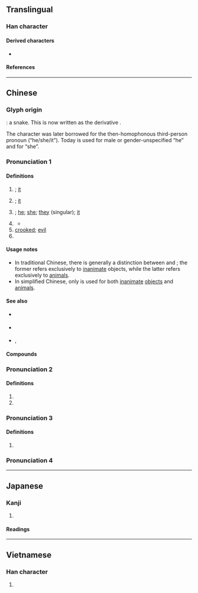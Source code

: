 {{also|牠}}
{{character info}}
==Translingual==
{{stroke order|strokes=5}}

===Han character===
{{Han char|rn=40|rad=宀|as=02|sn=5|four=30711|canj=JP|ids=⿱宀匕}}

====Derived characters====
* {{l|mul|[[佗]], [[沱]], [[陀]], [[柁]], [[蛇]], [[舵]], [[詑]]([[𫍡]]), [[鉈]]([[铊]]), [[駝]]([[驼]]), [[鴕]]([[鸵]])}}

====References====
{{Han ref|kx=0281.140|dkj=07057|dj=0551.140|hdz=20910.030|uh=5B83}}

----

==Chinese==

===Glyph origin===
{{Han etyl}}
{{liushu|p}}: a snake. This is now written as the derivative {{och-l|蛇}}.

The character was later borrowed for the then-homophonous third-person pronoun (“he/she/it”). Today {{zh-l|他}} is used for male or gender-unspecified “he” and {{zh-l|她}} for “she”.

===Pronunciation 1===
{{zh-forms|t2=牠|note=牠 - chiefly used to refer to animals}}
{{zh-pron
|m=tā
|c=taa1
|h=pfs=thâ
|mn=thaⁿ/xm:tha/tho/xm:tô
|mn_note=thaⁿ/tha - vernacular; tho/tô - literary
|w=1ta
|mc=y
|oc=y
|ma=y
|cat=pron
}}

====Definitions====
{{zh-hanzi}}

# {{n-g|[[third]]-[[person]] [[singular]] [[pronoun]] for [[inanimate]] objects}}; [[it]]
#: {{zh-x|這 是 一 份 非常 重要 的 文件，千萬 不要 把 它 丟掉。|This is a very important document; you must not lose '''it'''.}}
# {{lb|zh|chiefly|simplified Chinese}} {{n-g|[[third]]-[[person]] [[singular]] [[pronoun]] for [[animal]]s}}; [[it]]
# {{lb|zh|obsolete}} {{n-g|[[general]] third-person singular pronoun}}; [[he]]; [[she]]; [[they]] (singular); [[it]]
# {{n-g|A dummy pronoun.}}
#: {{zh-alt-inline|他}}
#* {{zh-x|如果 妳 唱 得{de} 叫座，一 個 月 賺{zhuàn} 它 個 一 二 百 塊 錢 是 少{shǎo} 不了{liǎo} 的。||ref='''2001''', {{w|Chiung Yao}}, {{w2|zh|情深深雨濛濛}}, episode 2 (Mainland version)<!--, 36:26-->}}
# [[crooked]]; [[evil]]
# {{surname|zh}}

====Usage notes====
* In traditional Chinese, there is generally a distinction between {{zh-l|*它}} and {{zh-l|*牠}}; the former refers exclusively to [[inanimate]] objects, while the latter refers exclusively to [[animal]]s.
* In simplified Chinese, only {{zh-l|*它}} is used for both [[inanimate]] [[object]]s and [[animal]]s.

====See also====
{{cmn-personal pronouns}}
* {{q|Classical Chinese|gender and number neutral - he, she, it, they}} {{zh-l|其}}
* {{q|Min Nan|Wu|gender neutral - he, she, it}} {{zh-l|*伊}}
* {{q|Cantonese|Hakka|Gan|gender neutral - he, she, it}} {{zh-l|*佢}}, {{zh-l|*渠}}

====Compounds====
{{zh-der|它們|之死靡它|磨它子|它山之石，可以為錯|其它|奇請它比|奢摩它|委它|它人|它名|它岐|它年|它心|它所|它故|它日|它時|它法|它界|它腸|它門|拉它|橐它|無它|自它|靡它|駘它}}

===Pronunciation 2===
{{zh-forms}}
{{zh-pron
|m=tuō
|cat=a,n
}}

====Definitions====
{{zh-hanzi}}

# {{zh-used in|它它藉藉}}
# {{zh-alt-form|駝}}

===Pronunciation 3===
{{zh-forms}}
{{zh-pron
|m=yí
|cat=a
}}

====Definitions====
{{zh-hanzi}}

# {{zh-only|它它}}

===Pronunciation 4===
{{zh-see|蛇|v}}

{{zh-cat|Beginning}}

----

==Japanese==

===Kanji===
{{ja-kanji|grade=|rs=宀02}}

# {{rfdef|ja|sort=宀02}}

====Readings====
{{ja-readings
|goon=た
|kanon=た
|kun=へび-}}

----

==Vietnamese==

===Han character===
{{vi-hantu|[[dà]], [[đà]], [[tha]]|rs=宀02}}

# {{rfdef|vi|sort=宀02}}